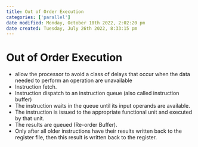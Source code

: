 ```yaml
---
title: Out of Order Execution
categories: ['parallel']
date modified: Monday, October 10th 2022, 2:02:20 pm
date created: Tuesday, July 26th 2022, 8:33:15 pm
---
```


# Out of Order Execution
- allow the processor to avoid a class of delays that occur when the data needed to perform an operation are unavailable
- Instruction fetch.
- Instruction dispatch to an instruction queue (also called instruction buffer)
- The instruction waits in the queue until its input operands are available.
- The instruction is issued to the appropriate functional unit and executed by that unit.
- The results are queued (Re-order Buffer).
- Only after all older instructions have their results written back to the register file, then this result is written back to the register.



